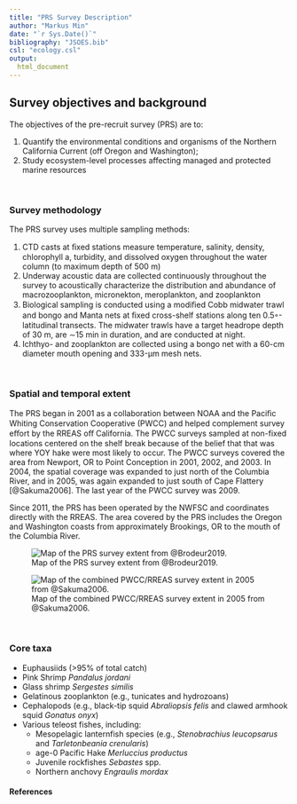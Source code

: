 ```yaml
---
title: "PRS Survey Description"
author: "Markus Min"
date: "`r Sys.Date()`"
bibliography: "JSOES.bib"
csl: "ecology.csl"
output:
  html_document
---
```


## Survey objectives and background
The objectives of the pre-recruit survey (PRS) are to:

1. Quantify the environmental conditions and organisms of the Northern California Current (off Oregon and Washington);
2. Study ecosystem-level processes affecting managed and protected marine resources

<br>

### Survey methodology

The PRS survey uses multiple sampling methods:

1. CTD casts at ﬁxed stations measure temperature, salinity, density, chlorophyll a, turbidity, and dissolved oxygen throughout the water column (to maximum depth of 500 m)
2. Underway acoustic data are collected continuously throughout the survey to acoustically characterize the distribution and abundance of macrozooplankton, micronekton, meroplankton, and zooplankton
3. Biological sampling is conducted using a modiﬁed Cobb midwater trawl and bongo and Manta nets at ﬁxed cross-shelf stations along ten 0.5◦-latitudinal transects. The midwater trawls have a target headrope depth of 30 m, are ∼15 min in duration, and are conducted at night.
4. Ichthyo- and zooplankton are collected using a bongo net with a 60-cm diameter mouth opening and 333-µm mesh nets.


<br>

### Spatial and temporal extent

The PRS began in 2001 as a collaboration between NOAA and the Paciﬁc Whiting Conservation Cooperative (PWCC) and helped complement survey eﬀort by the RREAS oﬀ California. The PWCC surveys sampled at non-fixed locations centered on the shelf break because of the belief that that was where YOY hake were most likely to occur. The PWCC surveys covered the area from Newport, OR to Point Conception in 2001, 2002, and 2003. In 2004,  the spatial coverage was expanded to just north of the Columbia River, and in 2005, was again expanded to just south of Cape Flattery [@Sakuma2006]. The last year of the PWCC survey was 2009.

Since 2011, the PRS has been operated by the NWFSC and coordinates directly with the RREAS. The area covered by the PRS includes the Oregon and Washington coasts from approximately Brookings, OR to the mouth of the Columbia River.

![Map of the PRS survey extent from @Brodeur2019.](survey_images/Brodeur_2019_PRS_design.png)

![Map of the combined PWCC/RREAS survey extent in 2005 from @Sakuma2006.](survey_images/Sakuma_2006_PWCC_design.png)


<br>

### Core taxa

- Euphausiids (>95% of total catch)
- Pink Shrimp *Pandalus jordani*
- Glass shrimp *Sergestes similis*
- Gelatinous zooplankton (e.g., tunicates and hydrozoans)
- Cephalopods (e.g., black-tip squid *Abraliopsis felis* and clawed armhook squid *Gonatus onyx*)
- Various teleost fishes, including:
  - Mesopelagic lanternfish species (e.g., *Stenobrachius leucopsarus* and *Tarletonbeania crenularis*)
  - age-0 Pacific Hake *Merluccius productus*
  - Juvenile rockfishes *Sebastes* spp.
  - Northern anchovy *Engraulis mordax*

#### References
